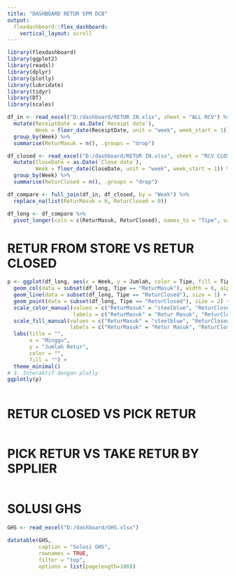 ```yaml
---
title: "DASHBOARD RETUR SPM DCB"
output: 
  flexdashboard::flex_dashboard:
    vertical_layout: scroll
---
```






```r
library(flexdashboard)
library(ggplot2)
library(readxl)
library(dplyr)
library(plotly)
library(lubridate)
library(tidyr)
library(DT)
library(scales)
```

```r
df_in <- read_excel("D:/dashboard/RETUR IN.xlsx", sheet = "ALL RCV") %>%
  mutate(ReceiptDate = as.Date(`Receipt date`),
         Week = floor_date(ReceiptDate, unit = "week", week_start = 1)) %>%
  group_by(Week) %>%
  summarise(ReturMasuk = n(), .groups = "drop")

df_closed <- read_excel("D:/dashboard/RETUR IN.xlsx", sheet = "RCV CLOSED") %>%
  mutate(CloseDate = as.Date(`Close date`),
         Week = floor_date(CloseDate, unit = "week", week_start = 1)) %>%
  group_by(Week) %>%
  summarise(ReturClosed = n(), .groups = "drop")

df_compare <- full_join(df_in, df_closed, by = "Week") %>%
  replace_na(list(ReturMasuk = 0, ReturClosed = 0))

df_long <- df_compare %>%
  pivot_longer(cols = c(ReturMasuk, ReturClosed), names_to = "Tipe", values_to = "Jumlah")


```

# RETUR FROM STORE VS RETUR CLOSED

```r
p <- ggplot(df_long, aes(x = Week, y = Jumlah, color = Tipe, fill = Tipe)) +
  geom_col(data = subset(df_long, Tipe == "ReturMasuk"), width = 6, alpha = 0.6) +
  geom_line(data = subset(df_long, Tipe == "ReturClosed"), size = 1) +
  geom_point(data = subset(df_long, Tipe == "ReturClosed"), size = 2) +
  scale_color_manual(values = c("ReturMasuk" = "steelblue", "ReturClosed" = "tomato"),
                     labels = c("ReturMasuk" = "Retur Masuk", "ReturClosed" = "Retur Closed")) +
  scale_fill_manual(values = c("ReturMasuk" = "steelblue", "ReturClosed" = "tomato"),
                    labels = c("ReturMasuk" = "Retur Masuk", "ReturClosed" = "Retur Closed")) +
  labs(title = "",
       x = "Minggu",
       y = "Jumlah Retur",
       color = "",
       fill = "") +
  theme_minimal()
# 3. Interaktif dengan plotly
ggplotly(p)



```

# RETUR CLOSED VS PICK RETUR
```r

```



# PICK RETUR VS TAKE RETUR BY SPPLIER
```r


```

# SOLUSI GHS
```r
GHS <- read_excel("D:/dashboard/GHS.xlsx")
```

```r
datatable(GHS,
          caption = "Solusi GHS",
          rownames = TRUE,
          filter = "top",
          options = list(pagelength=100))
```